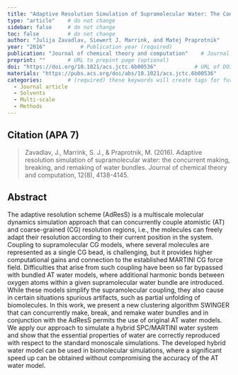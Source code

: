```yaml
---
title: "Adaptive Resolution Simulation of Supramolecular Water: The Concurrent Making, Breaking, and Remaking of Water Bundles"          # Paper title (required)
type: "article"    # do not change
sidebar: false     # do not change
toc: false         # do not change
author: "Julija Zavadlav, Siewert J. Marrink, and Matej Praprotnik"         # Paper authors (required)
year: "2016"           # Publication year (required)
publication: "Journal of chemical theory and computation"    # Journal or similar (required)
preprint: ""       # URL to prepint page (optional)  
doi: "https://doi.org/10.1021/acs.jctc.6b00536"            # URL of DOI (required)  
materials: "https://pubs.acs.org/doi/abs/10.1021/acs.jctc.6b00536"      # URL to suplementary info (optional)
categories:        # (required) these keywords will create tags for further filtering. 
  - Journal article
  - Solvents
  - Multi-scale
  - Methods
---
```


<!-- 
The info below is just an example. 

Both fields are required and they have to be replaced with the respective info for each paper. 

Please notice the `> ` symbol before the citation, it gives it additional styling.  
-->

## Citation (APA 7)      

> Zavadlav, J., Marrink, S. J., & Praprotnik, M. (2016). Adaptive resolution simulation of supramolecular water: the concurrent making, breaking, and remaking of water bundles. Journal of chemical theory and computation, 12(8), 4138-4145.

## Abstract

The adaptive resolution scheme (AdResS) is a multiscale molecular dynamics simulation approach that can concurrently couple atomistic (AT) and coarse-grained (CG) resolution regions, i.e., the molecules can freely adapt their resolution according to their current position in the system. Coupling to supramolecular CG models, where several molecules are represented as a single CG bead, is challenging, but it provides higher computational gains and connection to the established MARTINI CG force field. Difficulties that arise from such coupling have been so far bypassed with bundled AT water models, where additional harmonic bonds between oxygen atoms within a given supramolecular water bundle are introduced. While these models simplify the supramolecular coupling, they also cause in certain situations spurious artifacts, such as partial unfolding of biomolecules. In this work, we present a new clustering algorithm SWINGER that can concurrently make, break, and remake water bundles and in conjunction with the AdResS permits the use of original AT water models. We apply our approach to simulate a hybrid SPC/MARTINI water system and show that the essential properties of water are correctly reproduced with respect to the standard monoscale simulations. The developed hybrid water model can be used in biomolecular simulations, where a significant speed up can be obtained without compromising the accuracy of the AT water model.